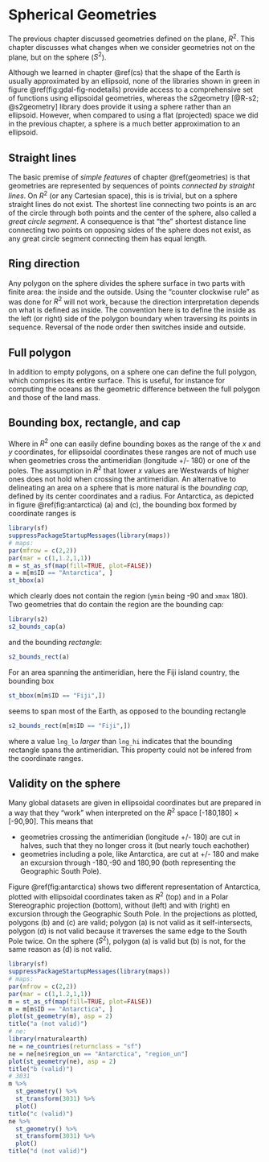 # Spherical Geometries {#spherical}

The previous chapter discussed geometries defined on the plane,
$R^2$.  This chapter discusses what changes when we consider
geometries not on the plane, but on the sphere ($S^2$).

Although we learned in chapter \@ref(cs) that the shape of the Earth
is usually approximated by an ellipsoid, none of the libraries shown
in green in figure \@ref(fig:gdal-fig-nodetails) provide access
to a comprehensive set of functions using ellipsoidal geometries,
whereas the s2geometry [@R-s2; @s2geometry] library does provide it
using a sphere rather than an ellipsoid. However, when compared
to using a flat (projected) space we did in the previous chapter,
a sphere is a much better approximation to an ellipsoid.

## Straight lines

The basic premise of _simple features_ of chapter \@ref(geometries)
is that geometries are represented by sequences of points _connected
by straight lines_.  On $R^2$ (or any Cartesian space), this is is
trivial, but on a sphere straight lines do not exist. The shortest
line connecting two points is an arc of the circle through both
points and the center of the sphere, also called a _great circle
segment_. A consequence is that "the" shortest distance line
connecting two points on opposing sides of the sphere does not exist,
as any great circle segment connecting them has equal length.

## Ring direction

Any polygon on the sphere divides the sphere surface in two parts
with finite area: the inside and the outside. Using the "counter
clockwise rule" as was done for $R^2$ will not work, because the
direction interpretation depends on what is defined as inside. The
convention here is to define the inside as the left (or right)
side of the polygon boundary when traversing its points in
sequence. Reversal of the node order then switches inside and
outside.

## Full polygon

In addition to empty polygons, on a sphere one can define the
full polygon, which comprises its entire surface. This is useful,
for instance for computing the oceans as the geometric difference
between the full polygon and those of the land mass.

## Bounding box, rectangle, and cap

Where in $R^2$ one can easily define bounding boxes as the range
of the $x$ and $y$ coordinates, for ellipsoidal coordinates these
ranges are not of much use when geometries cross the antimeridian
(longitude +/- 180) or one of the poles. The assumption in $R^2$
that lower $x$ values are Westwards of higher ones does not hold
when crossing the antimeridian. An alternative to delineating
an area on a sphere that is more natural is the _bounding cap_,
defined by its center coordinates and a radius. For Antarctica,
as depicted in figure \@ref(fig:antarctica) (a) and (c), the
bounding box formed by coordinate ranges is
```r
library(sf)
suppressPackageStartupMessages(library(maps))
# maps:
par(mfrow = c(2,2))
par(mar = c(1,1.2,1,1))
m = st_as_sf(map(fill=TRUE, plot=FALSE))
a = m[m$ID == "Antarctica", ]
st_bbox(a)
```
which clearly does not contain the region (`ymin` being -90 and `xmax` 180).
Two geometries that do contain the region are the bounding cap:
```r
library(s2)
s2_bounds_cap(a)
```
and the bounding _rectangle_:
```r
s2_bounds_rect(a)
```
For an area spanning the antimeridian, here the Fiji island country,
the bounding box
```r
st_bbox(m[m$ID == "Fiji",])
```
seems to span most of the Earth, as opposed to the bounding rectangle
```r
s2_bounds_rect(m[m$ID == "Fiji",])
```
where a value `lng_lo` _larger_ than `lng_hi` indicates that the
bounding rectangle spans the antimeridian. This property could not
be infered from the coordinate ranges.

## Validity on the sphere

Many global datasets are given in ellipsoidal coordinates but are
prepared in a way that they "work" when interpreted on the $R^2$
space [-180,180] $\times$ [-90,90]. This means that

* geometries crossing the antimeridian (longitude +/- 180) are cut in
halves, such that they no longer cross it (but nearly touch eachother)
* geometries including a pole, like Antarctica, are cut at +/- 180 and
make an excursion through -180,-90 and 180,90 (both representing the
Geographic South Pole). 

Figure \@ref(fig:antarctica) shows two different representation of
Antarctica, plotted with ellipsoidal coordinates taken as $R^2$
(top) and in a Polar Stereographic projection (bottom), without
(left) and with (right) en excursion through the Geographic South
Pole. In the projections as plotted, polygons (b) and
(c) are valid; polygon (a) is not valid as it self-intersects,
polygon (d) is not valid because it traverses the same edge to the
South Pole twice.  On the sphere ($S^2$), polygon (a) is valid but
(b) is not, for the same reason as (d) is not valid.

```r
library(sf)
suppressPackageStartupMessages(library(maps))
# maps:
par(mfrow = c(2,2))
par(mar = c(1,1.2,1,1))
m = st_as_sf(map(fill=TRUE, plot=FALSE))
m = m[m$ID == "Antarctica", ]
plot(st_geometry(m), asp = 2)
title("a (not valid)")
# ne:
library(rnaturalearth)
ne = ne_countries(returnclass = "sf")
ne = ne[ne$region_un == "Antarctica", "region_un"]
plot(st_geometry(ne), asp = 2)
title("b (valid)")
# 3031
m %>%
  st_geometry() %>%
  st_transform(3031) %>%
  plot()
title("c (valid)")
ne %>%
  st_geometry() %>%
  st_transform(3031) %>%
  plot()
title("d (not valid)")
```
